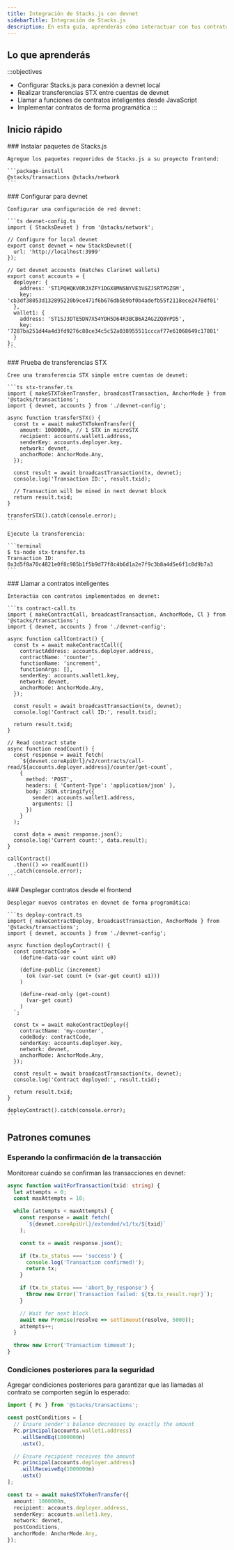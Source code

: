 ```yaml
---
title: Integración de Stacks.js con devnet
sidebarTitle: Integración de Stacks.js
description: En esta guía, aprenderás cómo interactuar con tus contratos inteligentes en devnet utilizando las bibliotecas de Stacks.js.
---
```

## Lo que aprenderás

:::objectives
* Configurar Stacks.js para conexión a devnet local
* Realizar transferencias STX entre cuentas de devnet
* Llamar a funciones de contratos inteligentes desde JavaScript
* Implementar contratos de forma programática
:::

## Inicio rápido

<Steps>
  <Step>
    ### Instalar paquetes de Stacks.js

    Agregue los paquetes requeridos de Stacks.js a su proyecto frontend:

    ```package-install
    @stacks/transactions @stacks/network
    ```
  </Step>

  <Step>
    ### Configurar para devnet

    Configurar una configuración de red devnet:

    ```ts devnet-config.ts
    import { StacksDevnet } from '@stacks/network';

    // Configure for local devnet
    export const devnet = new StacksDevnet({
      url: 'http://localhost:3999'
    });

    // Get devnet accounts (matches Clarinet wallets)
    export const accounts = {
      deployer: {
        address: 'ST1PQHQKV0RJXZFY1DGX8MNSNYVE3VGZJSRTPGZGM',
        key: 'cb3df38053d132895220b9ce471f6b676db5b9bf0b4adefb55f2118ece2478df01'
      },
      wallet1: {
        address: 'ST1SJ3DTE5DN7X54YDH5D64R3BCB6A2AG2ZQ8YPD5',
        key: '7287ba251d44a4d3fd9276c88ce34c5c52a038955511cccaf77e61068649c17801'
      }
    };
    ```
  </Step>

  <Step>
    ### Prueba de transferencias STX

    Cree una transferencia STX simple entre cuentas de devnet:

    ```ts stx-transfer.ts
    import { makeSTXTokenTransfer, broadcastTransaction, AnchorMode } from '@stacks/transactions';
    import { devnet, accounts } from './devnet-config';

    async function transferSTX() {
      const tx = await makeSTXTokenTransfer({
        amount: 1000000n, // 1 STX in microSTX
        recipient: accounts.wallet1.address,
        senderKey: accounts.deployer.key,
        network: devnet,
        anchorMode: AnchorMode.Any,
      });

      const result = await broadcastTransaction(tx, devnet);
      console.log('Transaction ID:', result.txid);

      // Transaction will be mined in next devnet block
      return result.txid;
    }

    transferSTX().catch(console.error);
    ```

    Ejecute la transferencia:

    ```terminal
    $ ts-node stx-transfer.ts
    Transaction ID: 0x3d5f8a70c4821e0f8c985b1f5b9d77f8c4b6d1a2e7f9c3b8a4d5e6f1c8d9b7a3
    ```
  </Step>

  <Step>
    ### Llamar a contratos inteligentes

    Interactúa con contratos implementados en devnet:

    ```ts contract-call.ts
    import { makeContractCall, broadcastTransaction, AnchorMode, Cl } from '@stacks/transactions';
    import { devnet, accounts } from './devnet-config';

    async function callContract() {
      const tx = await makeContractCall({
        contractAddress: accounts.deployer.address,
        contractName: 'counter',
        functionName: 'increment',
        functionArgs: [],
        senderKey: accounts.wallet1.key,
        network: devnet,
        anchorMode: AnchorMode.Any,
      });

      const result = await broadcastTransaction(tx, devnet);
      console.log('Contract call ID:', result.txid);

      return result.txid;
    }

    // Read contract state
    async function readCount() {
      const response = await fetch(
        `${devnet.coreApiUrl}/v2/contracts/call-read/${accounts.deployer.address}/counter/get-count`,
        {
          method: 'POST',
          headers: { 'Content-Type': 'application/json' },
          body: JSON.stringify({
            sender: accounts.wallet1.address,
            arguments: []
          })
        }
      );

      const data = await response.json();
      console.log('Current count:', data.result);
    }

    callContract()
      .then(() => readCount())
      .catch(console.error);
    ```
  </Step>

  <Step>
    ### Desplegar contratos desde el frontend

    Desplegar nuevos contratos en devnet de forma programática:

    ```ts deploy-contract.ts
    import { makeContractDeploy, broadcastTransaction, AnchorMode } from '@stacks/transactions';
    import { devnet, accounts } from './devnet-config';

    async function deployContract() {
      const contractCode = `
        (define-data-var count uint u0)

        (define-public (increment)
          (ok (var-set count (+ (var-get count) u1)))
        )

        (define-read-only (get-count)
          (var-get count)
        )
      `;

      const tx = await makeContractDeploy({
        contractName: 'my-counter',
        codeBody: contractCode,
        senderKey: accounts.deployer.key,
        network: devnet,
        anchorMode: AnchorMode.Any,
      });

      const result = await broadcastTransaction(tx, devnet);
      console.log('Contract deployed:', result.txid);

      return result.txid;
    }

    deployContract().catch(console.error);
    ```
  </Step>
</Steps>

## Patrones comunes

### Esperando la confirmación de la transacción

Monitorear cuándo se confirman las transacciones en devnet:

```ts transaction-monitor.ts
async function waitForTransaction(txid: string) {
  let attempts = 0;
  const maxAttempts = 10;

  while (attempts < maxAttempts) {
    const response = await fetch(
      `${devnet.coreApiUrl}/extended/v1/tx/${txid}`
    );

    const tx = await response.json();

    if (tx.tx_status === 'success') {
      console.log('Transaction confirmed!');
      return tx;
    }

    if (tx.tx_status === 'abort_by_response') {
      throw new Error(`Transaction failed: ${tx.tx_result.repr}`);
    }

    // Wait for next block
    await new Promise(resolve => setTimeout(resolve, 5000));
    attempts++;
  }

  throw new Error('Transaction timeout');
}
```

### Condiciones posteriores para la seguridad

Agregar condiciones posteriores para garantizar que las llamadas al contrato se comporten según lo esperado:

```ts safe-transfer.ts
import { Pc } from '@stacks/transactions';

const postConditions = [
  // Ensure sender's balance decreases by exactly the amount
  Pc.principal(accounts.wallet1.address)
    .willSendEq(1000000n)
    .ustx(),

  // Ensure recipient receives the amount
  Pc.principal(accounts.deployer.address)
    .willReceiveEq(1000000n)
    .ustx()
];

const tx = await makeSTXTokenTransfer({
  amount: 1000000n,
  recipient: accounts.deployer.address,
  senderKey: accounts.wallet1.key,
  network: devnet,
  postConditions,
  anchorMode: AnchorMode.Any,
});
```
